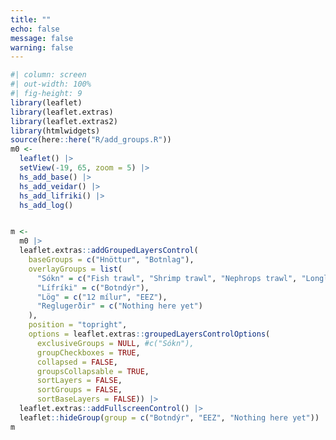 ```yaml
---
title: ""
echo: false
message: false
warning: false
---
```


```r
#| column: screen
#| out-width: 100%
#| fig-height: 9
library(leaflet)
library(leaflet.extras)
library(leaflet.extras2)
library(htmlwidgets)
source(here::here("R/add_groups.R"))
m0 <-
  leaflet() |>
  setView(-19, 65, zoom = 5) |>
  hs_add_base() |> 
  hs_add_veidar() |> 
  hs_add_lifriki() |> 
  hs_add_log()


m <-
  m0 |>
  leaflet.extras::addGroupedLayersControl(
    baseGroups = c("Hnöttur", "Botnlag"),
    overlayGroups = list(
      "Sókn" = c("Fish trawl", "Shrimp trawl", "Nephrops trawl", "Longline"),
      "Lífríki" = c("Botndýr"),
      "Lög" = c("12 mílur", "EEZ"),
      "Reglugerðir" = c("Nothing here yet")
    ),
    position = "topright",
    options = leaflet.extras::groupedLayersControlOptions(
      exclusiveGroups = NULL, #c("Sókn"),
      groupCheckboxes = TRUE,
      collapsed = FALSE,
      groupsCollapsable = TRUE,
      sortLayers = FALSE,
      sortGroups = FALSE,
      sortBaseLayers = FALSE)) |> 
  leaflet.extras::addFullscreenControl() |> 
  leaflet::hideGroup(group = c("Botndýr", "EEZ", "Nothing here yet"))
m
```

